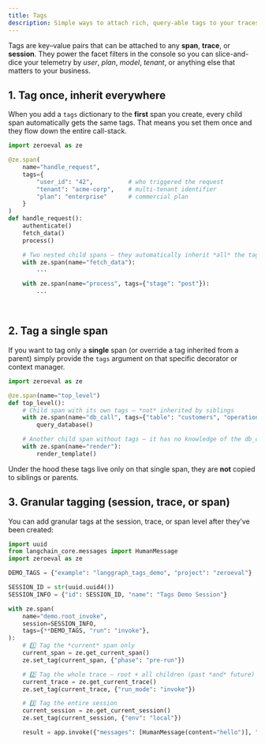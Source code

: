 ```yaml
---
title: Tags
description: Simple ways to attach rich, query-able tags to your traces.
---
```


Tags are key–value pairs that can be attached to any **span**, **trace**, or **session**. They power the facet filters in the console so you can slice-and-dice your telemetry by *user*, *plan*, *model*, *tenant*, or anything else that matters to your business.

## 1. Tag once, inherit everywhere

When you add a `tags` dictionary to the **first** span you create, every child span automatically gets the same tags.  That means you set them once and they flow down the entire call-stack.

```python
import zeroeval as ze

@ze.span(
    name="handle_request",
    tags={
        "user_id": "42",          # who triggered the request
        "tenant": "acme-corp",    # multi-tenant identifier
        "plan": "enterprise"      # commercial plan
    }
)
def handle_request():
    authenticate()
    fetch_data()
    process()

    # Two nested child spans – they automatically inherit *all* the tags
    with ze.span(name="fetch_data"):
        ...

    with ze.span(name="process", tags={"stage": "post"}):
        ...
```

<br/>

## 2. Tag a single span

If you want to tag only a **single** span (or override a tag inherited from a parent) simply provide the `tags` argument on that specific decorator or context manager.

```python
import zeroeval as ze

@ze.span(name="top_level")
def top_level():
    # Child span with its own tags – *not* inherited by siblings
    with ze.span(name="db_call", tags={"table": "customers", "operation": "SELECT"}):
        query_database()

    # Another child span without tags – it has no knowledge of the db_call tags
    with ze.span(name="render"):
        render_template()
```

Under the hood these tags live only on that single span, they are **not** copied to siblings or parents.

## 3. Granular tagging (session, trace, or span)

You can add granular tags at the session, trace, or span level after they've been created:

```python
import uuid
from langchain_core.messages import HumanMessage
import zeroeval as ze

DEMO_TAGS = {"example": "langgraph_tags_demo", "project": "zeroeval"}

SESSION_ID = str(uuid.uuid4())
SESSION_INFO = {"id": SESSION_ID, "name": "Tags Demo Session"}

with ze.span(
    name="demo.root_invoke",
    session=SESSION_INFO,
    tags={**DEMO_TAGS, "run": "invoke"},
):
    # 1️⃣ Tag the *current* span only
    current_span = ze.get_current_span()
    ze.set_tag(current_span, {"phase": "pre-run"})

    # 2️⃣ Tag the whole trace – root + all children (past *and* future)
    current_trace = ze.get_current_trace()
    ze.set_tag(current_trace, {"run_mode": "invoke"})

    # 3️⃣ Tag the entire session
    current_session = ze.get_current_session()
    ze.set_tag(current_session, {"env": "local"})

    result = app.invoke({"messages": [HumanMessage(content="hello")], "count": 0})
```

